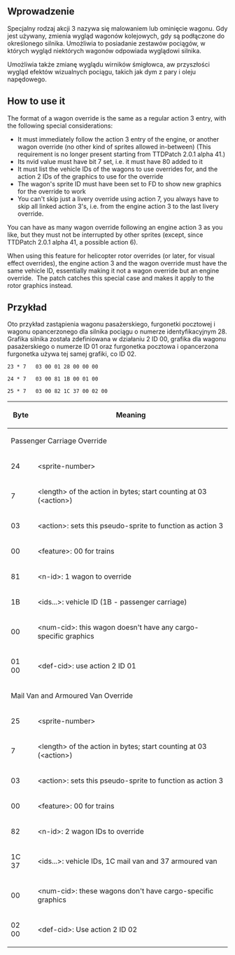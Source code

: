 
<!--{{-}}<br>-->{{en/Ambox| text = w trakcie edycji.}}<!-- -->
<div style="float:right; padding-left:12px; background:none;">{{en/NFONavVehicles}}</div>

== Wprowadzenie ==

Specjalny rodzaj akcji 3 nazywa się malowaniem lub ominięcie wagonu. Gdy jest używany, zmienia wygląd wagonów kolejowych, gdy są podłączone do określonego silnika. Umożliwia to posiadanie zestawów pociągów, w których wygląd niektórych wagonów odpowiada wyglądowi silnika.

Umożliwia także zmianę wyglądu wirników śmigłowca, aw przyszłości wygląd efektów wizualnych pociągu, takich jak dym z pary i oleju napędowego.

== How to use it ==

The format of a wagon override is the same as a regular action 3 entry, with the following special considerations:
* It must immediately follow the action 3 entry of the engine, or another wagon override (no other kind of sprites allowed in-between) (This requirement is no longer present starting from TTDPatch 2.0.1 alpha 41.)
* Its nvid value must have bit 7 set, i.e. it must have 80 added to it
* It must list the vehicle IDs of the wagons to use overrides for, and the action 2 IDs of the graphics to use for the override
* The wagon's sprite ID must have been set to FD to show new graphics for the override to work
* You can't skip just a livery override using action 7, you always have to skip all linked action 3's, i.e. from the engine action 3 to the last livery override.

You can have as many wagon override following an engine action 3 as you like, but they must not be interrupted by other sprites (except, since TTDPatch 2.0.1 alpha 41, a possible action 6).

When using this feature for helicopter rotor overrides (or later, for visual effect overrides), the engine action 3 and the wagon override must have the same vehicle ID, essentially making it not a wagon override but an engine override. &nbsp;The patch catches this special case and makes it apply to the rotor graphics instead.

== Przykład ==

Oto przykład zastąpienia wagonu pasażerskiego, furgonetki pocztowej i wagonu opancerzonego dla silnika pociągu o numerze identyfikacyjnym 28. Grafika silnika została zdefiniowana w działaniu 2 ID 00, grafika dla wagonu pasażerskiego o numerze ID 01 oraz furgonetka pocztowa i opancerzona furgonetka używa tej samej grafiki, co ID 02.

<pre>23 * 7   03 00 01 28 00 00 00

24 * 7   03 00 81 1B 00 01 00

25 * 7   03 00 82 1C 37 00 02 00</pre>

{| class="wikitable"
|-
!'''Byte'''
!'''Meaning'''
|-
| colspan="2" | Passenger Carriage Override
|-
|24
|&lt;sprite-number&gt;
|-
|7
|&lt;length&gt; of the action in bytes; start counting at 03 (&lt;action&gt;)
|-
|03
|&lt;action&gt;: sets this pseudo-sprite to function as action 3
|-
|00
|&lt;feature&gt;: 00 for trains
|-
|81
|&lt;n-id&gt;: 1 wagon to override
|-
|1B
|&lt;ids...&gt;: vehicle ID (1B - passenger carriage)
|-
|00
|&lt;num-cid&gt;: this wagon doesn't have any cargo-specific graphics
|-
|01 00
|&lt;def-cid&gt;: use action 2 ID 01
|-
| colspan="2" | Mail Van and Armoured Van Override
|-
|25
|&lt;sprite-number&gt;
|-
|7
|&lt;length&gt; of the action in bytes; start counting at 03 (&lt;action&gt;)
|-
|03
|&lt;action&gt;: sets this pseudo-sprite to function as action 3
|-
|00
|&lt;feature&gt;: 00 for trains
|-
|82
|&lt;n-id&gt;: 2 wagon IDs to override
|-
|1C 37
|&lt;ids...&gt;: vehicle IDs, 1C mail van and 37 armoured van
|-
|00
|&lt;num-cid&gt;: these wagons don't have cargo-specific graphics
|-
|02 00
|&lt;def-cid&gt;: Use action 2 ID 02
|}